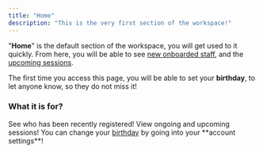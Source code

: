 ```yaml
---
title: "Home"
description: "This is the very first section of the workspace!"
---
```


"**Home**" is the default section of the workspace, you will get used to it quickly. From here, you will be able to see <u>new onboarded staff</u>, and the <u>upcoming sessions</u>.

The first time you access this page, you will be able to set your **birthday**, to let anyone know, so they do not miss it!

### What it is for?

<Card title="New Staff" icon="clipboard-user" horizontal>
  See who has been recently registered!
</Card>

<Card title="Sessions" icon="calendar-lines" horizontal>
  View ongoing and upcoming sessions!
</Card>

<Note>
  You can change your <u>birthday</u> by going into your **account settings**!
</Note>